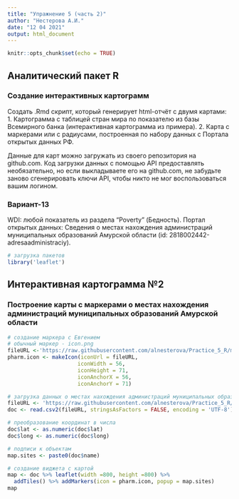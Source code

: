 ---
title: "Упражнение 5 (часть 2)"
author: "Нестерова А.И."
date: "12 04 2021"
output: html_document
---

```{r setup, include=FALSE}
knitr::opts_chunk$set(echo = TRUE)
```


## Аналитический пакет R

### Создание интерактивных картограмм

Создать .Rmd скрипт, который генерирует html-отчёт с двумя картами:
1. Картограмма с таблицей стран мира по показателю из базы Всемирного банка (интерактивная картограмма из примера).
2. Карта с маркерами или с радиусами, построенная по набору данных с Портала открытых данных РФ.

Данные для карт можно загружать из своего репозитория на github.com. Код загрузки данных с помощью API предоставлять необязательно, но если выкладываете его на github.com, не забудьте заново сгенерировать ключи API, чтобы никто не мог воспользоваться вашим логином.

### Вариант-13

WDI: любой показатель из раздела "Poverty" (Бедность). Портал открытых данных: Сведения о местах нахождения администраций муниципальных образований Амурской области (id: 2818002442-adresaadministraciy).

```{r Загрузка пакетов, warning = F, message = F}
# загрузка пакетов
library('leaflet')
```

## Интерактивная картограмма №2

### Построение карты с маркерами о местах нахождения администраций муниципальных образований Амурской области

```{r Построение карты 2, results='asis', cache=TRUE}
# создание маркера с Евгением
# обычный маркер - icon.png
fileURL <-'https://raw.githubusercontent.com/alnesterova/Practice_5_R/main/data/Genius.png'
pharm.icon <- makeIcon(iconUrl = fileURL,
                      iconWidth = 56,
                      iconHeight = 71,
                      iconAnchorX = 56,
                      iconAnchorY = 71)

# загрузка данных о местах нахождения администраций муниципальных образований Амурской области
fileURL <- 'https://raw.githubusercontent.com/alnesterova/Practice_5_R/main/data/administration_Am.csv'
doc <- read.csv2(fileURL, stringsAsFactors = FALSE, encoding = 'UTF-8')

# преобразование координат в числа
doc$lat <- as.numeric(doc$lat)
doc$long <- as.numeric(doc$long)

# подписи к объектам
map.sites <- paste0(doc$name)

# создание виджета с картой
map <- doc %>% leaflet(width =800, height =800) %>%
  addTiles() %>% addMarkers(icon = pharm.icon, popup = map.sites)
map
```
